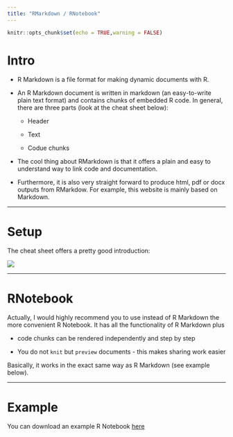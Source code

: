 ---
title: "RMarkdown / RNotebook"
---

```{r setup, include=FALSE}
knitr::opts_chunk$set(echo = TRUE,warning = FALSE)
```

# Intro

* R Markdown is a file format for making dynamic documents with R. 

* An R Markdown document is written in markdown (an easy-to-write plain text format) and contains chunks of embedded R code. In general, there are three parts (look at the cheat sheet below):

  + Header
  
  + Text
  
  + Codue chunks 

* The cool thing about RMarkdown is that it offers a plain and easy to understand way to link code and documentation.   

* Furthermore, it is also very straight forward to produce html, pdf or docx outputs from RMarkdow. For example, this website is mainly based on Markdown.

***

# Setup
The cheat sheet offers a pretty good introduction: 
 
![](Files/rmarkdown-screenshot.PNG)

***

# RNotebook

Actually, I would highly recommend you to use instead of R Markdown the more convenient R Notebook. It has all the functionality of R Markdown plus

* code chunks can be rendered independently and step by step

* You do not `knit` but `preview` documents - this makes sharing work easier

Basically, it works in the exact same way as R Markdown (see example below).

***

# Example
You can download an example R Notebook [here](https://raw.githubusercontent.com/BeSeLuFri/RforISG/master/Files/Course%20Scripts/R_Markdown_Example.Rmd) 
